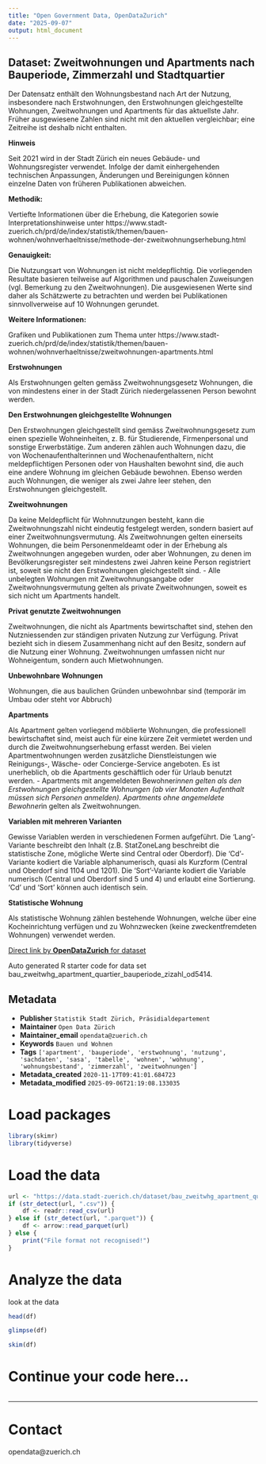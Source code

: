 ```yaml
---
title: "Open Government Data, OpenDataZurich"
date: "2025-09-07"
output: html_document
---
```


## Dataset: Zweitwohnungen und Apartments nach Bauperiode, Zimmerzahl und Stadtquartier

Der Datensatz enthält den Wohnungsbestand nach Art der Nutzung, insbesondere nach Erstwohnungen, den Erstwohnungen gleichgestellte Wohnungen, Zweitwohnungen und Apartments für das aktuellste Jahr. Früher ausgewiesene Zahlen sind nicht mit den aktuellen vergleichbar; eine Zeitreihe ist deshalb nicht enthalten.

**Hinweis**


 Seit 2021 wird in der Stadt Zürich ein neues Gebäude- und Wohnungsregister verwendet. Infolge der damit einhergehenden technischen Anpassungen, Änderungen und Bereinigungen können einzelne Daten von früheren Publikationen abweichen.


[]()

**Methodik:**


 Vertiefte Informationen über die Erhebung, die Kategorien sowie Interpretationshinweise unter https://www.stadt-zuerich.ch/prd/de/index/statistik/themen/bauen-wohnen/wohnverhaeltnisse/methode-der-zweitwohnungserhebung.html


[]()

**Genauigkeit:**


Die Nutzungsart von Wohnungen ist nicht meldepflichtig. Die vorliegenden Resultate basieren teilweise auf Algorithmen und pauschalen Zuweisungen (vgl. Bemerkung zu den Zweitwohnungen). Die ausgewiesenen Werte sind daher als Schätzwerte zu betrachten und werden bei Publikationen sinnvollverweise auf 10 Wohnungen gerundet.


[]()

**Weitere Informationen:**


Grafiken und Publikationen zum Thema unter https://www.stadt-zuerich.ch/prd/de/index/statistik/themen/bauen-wohnen/wohnverhaeltnisse/zweitwohnungen-apartments.html


[]()

**Erstwohnungen**


Als Erstwohnungen gelten gemäss Zweitwohnungsgesetz Wohnungen, die von mindestens einer in der Stadt Zürich niedergelassenen Person bewohnt werden.


[]()

**Den Erstwohnungen gleichgestellte Wohnungen**


Den Erstwohnungen gleichgestellt sind gemäss Zweitwohnungsgesetz zum einen spezielle Wohneinheiten, z. B. für Studierende, Firmenpersonal und sonstige Erwerbstätige. Zum anderen zählen auch Wohnungen dazu, die von Wochenaufenthalterinnen und Wochenaufenthaltern, nicht meldepflichtigen Personen oder von Haushalten bewohnt sind, die auch eine andere Wohnung im gleichen Gebäude bewohnen. Ebenso werden auch Wohnungen, die weniger als zwei Jahre leer stehen, den Erstwohnungen gleichgestellt.


[]()

**Zweitwohnungen**


Da keine Meldepflicht für Wohnnutzungen besteht, kann die Zweitwohnungszahl nicht eindeutig festgelegt werden, sondern basiert auf einer Zweitwohnungsvermutung. Als Zweitwohnungen gelten einerseits Wohnungen, die beim Personenmeldeamt oder in der Erhebung als Zweitwohnungen angegeben wurden, oder aber Wohnungen, zu denen im Bevölkerungsregister seit mindestens zwei Jahren keine Person registriert ist, soweit sie nicht den Erstwohnungen gleichgestellt sind. - Alle unbelegten Wohnungen mit Zweitwohnungsangabe oder Zweitwohnungsvermutung gelten als private Zweitwohnungen, soweit es sich nicht um Apartments handelt.


[]()

**Privat genutzte Zweitwohnungen**


Zweitwohnungen, die nicht als Apartments bewirtschaftet sind, stehen den Nutzniessenden zur ständigen privaten Nutzung zur Verfügung. Privat bezieht sich in diesem Zusammenhang nicht auf den Besitz, sondern auf die Nutzung einer Wohnung. Zweitwohnungen umfassen nicht nur Wohneigentum, sondern auch Mietwohnungen.


[]()

**Unbewohnbare Wohnungen**


Wohnungen, die aus baulichen Gründen unbewohnbar sind (temporär im Umbau oder steht vor Abbruch)


[]()

**Apartments**


Als Apartment gelten vorliegend möblierte Wohnungen, die professionell bewirtschaftet sind, meist auch für eine kürzere Zeit vermietet werden und durch die Zweitwohnungserhebung erfasst werden. Bei vielen Apartmentwohnungen werden zusätzliche Dienstleistungen wie Reinigungs-, Wäsche- oder Concierge-Service angeboten. Es ist unerheblich, ob die Apartments geschäftlich oder für Urlaub benutzt werden. - Apartments mit angemeldeten Bewohner*innen gelten als den Erstwohnungen gleichgestellte Wohnungen (ab vier Monaten Aufenthalt müssen sich Personen anmelden). Apartments ohne angemeldete Bewohner*in gelten als Zweitwohnungen.


[]()

**Variablen mit mehreren Varianten**


Gewisse Variablen werden in verschiedenen Formen aufgeführt. Die 'Lang'-Variante beschreibt den Inhalt (z.B. StatZoneLang beschreibt die statistische Zone, mögliche Werte sind Central oder Oberdorf). Die 'Cd'-Variante kodiert die Variable alphanumerisch, quasi als Kurzform (Central und Oberdorf sind 1104 und 1201). Die 'Sort'-Variante kodiert die Variable numerisch (Central und Oberdorf sind 5 und 4) und erlaubt eine Sortierung. 'Cd' und 'Sort' können auch identisch sein.


[]()

**Statistische Wohnung**


Als statistische Wohnung zählen bestehende Wohnungen, welche über eine Kocheinrichtung verfügen und zu Wohnzwecken (keine zweckentfremdeten Wohnungen) verwendet werden.


[]()



[Direct link by **OpenDataZurich** for dataset](https://data.stadt-zuerich.ch/dataset/bau_zweitwhg_apartment_quartier_bauperiode_zizahl_od5414)

Auto generated R starter code for data set bau_zweitwhg_apartment_quartier_bauperiode_zizahl_od5414.

## Metadata

- **Publisher** `Statistik Stadt Zürich, Präsidialdepartement`
- **Maintainer** `Open Data Zürich`
- **Maintainer_email** `opendata@zuerich.ch`
- **Keywords** `Bauen und Wohnen`
- **Tags** `['apartment', 'bauperiode', 'erstwohnung', 'nutzung', 'sachdaten', 'sasa', 'tabelle', 'wohnen', 'wohnung', 'wohnungsbestand', 'zimmerzahl', 'zweitwohnungen']`
- **Metadata_created** `2020-11-17T09:41:01.684723`
- **Metadata_modified** `2025-09-06T21:19:08.133035`


# Load packages

```r
library(skimr)
library(tidyverse)
```

# Load the data

```r
url <- "https://data.stadt-zuerich.ch/dataset/bau_zweitwhg_apartment_quartier_bauperiode_zizahl_od5414/download/BAU541OD5414.csv"
if (str_detect(url, ".csv")) {
    df <- readr::read_csv(url)
} else if (str_detect(url, ".parquet")) {
    df <- arrow::read_parquet(url)
} else {
    print("File format not recognised!")
}
```

# Analyze the data

look at the data
```r
head(df)
```

```r
glimpse(df)
```

```r
skim(df)
```

# Continue your code here...

```r

```

------------------------------------------------------------------------

# Contact

opendata@zuerich.ch
